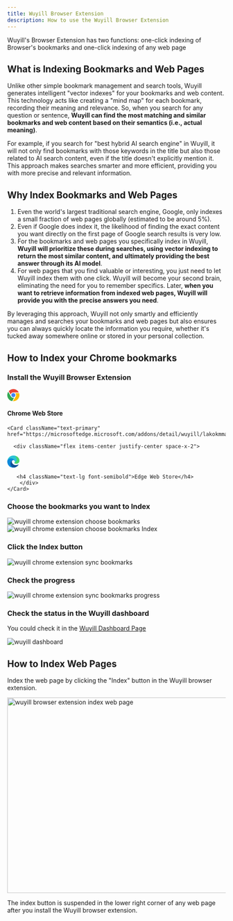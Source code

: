 ```yaml
---
title: Wuyill Browser Extension
description: How to use the Wuyill Browser Extension
---
```


Wuyill's Browser Extension has two functions: one-click indexing of Browser's bookmarks and one-click indexing of any web page

## What is Indexing Bookmarks and Web Pages

Unlike other simple bookmark management and search tools, Wuyill generates intelligent "vector indexes" for your bookmarks and web content. This technology acts like creating a "mind map" for each bookmark, recording their meaning and relevance. So, when you search for any question or sentence, **Wuyill can find the most matching and similar bookmarks and web content based on their semantics (i.e., actual meaning)**.

For example, if you search for "best hybrid AI search engine" in Wuyill, it will not only find bookmarks with those keywords in the title but also those related to AI search content, even if the title doesn't explicitly mention it. This approach makes searches smarter and more efficient, providing you with more precise and relevant information.

## Why Index Bookmarks and Web Pages

1. Even the world's largest traditional search engine, Google, only indexes a small fraction of web pages globally (estimated to be around 5%).
2. Even if Google does index it, the likelihood of finding the exact content you want directly on the first page of Google search results is very low.
3. For the bookmarks and web pages you specifically index in Wuyill, **Wuyill will prioritize these during searches, using vector indexing to return the most similar content, and ultimately providing the best answer through its AI model**.
4. For web pages that you find valuable or interesting, you just need to let Wuyill index them with one click. Wuyill will become your second brain, eliminating the need for you to remember specifics. Later, **when you want to retrieve information from indexed web pages, Wuyill will provide you with the precise answers you need**.

By leveraging this approach, Wuyill not only smartly and efficiently manages and searches your bookmarks and web pages but also ensures you can always quickly locate the information you require, whether it's tucked away somewhere online or stored in your personal collection.

## How to Index your Chrome bookmarks

<Steps>

### Install the Wuyill Browser Extension

<div className="grid grid-cols-2 gap-4">
    <Card className="text-primary" href="https://chromewebstore.google.com/detail/wuyill/dndjodcanbhkomcgihbhcejogiimdmpk">
        <div className="flex items-center justify-center space-x-2">
            <svg viewBox="0 0 1024 1024" version="1.1" xmlns="http://www.w3.org/2000/svg" p-id="3937" width="28" height="28">
                <path d="M123.648 178.346667C361.642667-98.602667 802.986667-43.946667 967.936 279.68h-396.501333c-71.424 0-117.546667-1.621333-167.509334 24.661333-58.709333 30.933333-102.997333 88.234667-118.485333 155.52L123.648 178.389333z" fill="#EA4335" p-id="3938" data-v-626ab800=""></path>
                <path d="M341.674667 512c0 93.866667 76.330667 170.24 170.154666 170.24 93.866667 0 170.154667-76.373333 170.154667-170.24s-76.330667-170.24-170.154667-170.24c-93.866667 0-170.154667 76.373333-170.154666 170.24z" fill="#4285F4" p-id="3939" data-v-626ab800=""></path>
                <path d="M577.877333 734.848c-95.530667 28.373333-207.274667-3.114667-268.501333-108.8-46.762667-80.64-170.24-295.765333-226.346667-393.557333-196.565333 301.226667-27.136 711.808 329.685334 781.866666l165.12-279.509333z" fill="#34A853" p-id="3940" data-v-626ab800=""></path>
                <path d="M669.866667 341.76a233.130667 233.130667 0 0 1 43.008 286.634667c-40.576 69.973333-170.154667 288.682667-232.96 394.581333 367.658667 22.656 635.733333-337.664 514.645333-681.258667H669.866667z" fill="#FBBC05" p-id="3941" data-v-626ab800=""></path>
            </svg>
            <h4 className="text-lg font-semibold">Chrome Web Store</h4>
        </div>
    </Card>

    <Card className="text-primary" href="https://microsoftedge.microsoft.com/addons/detail/wuyill/lakokmmabgokjgnjfobhommkjpppihco">

      <div className="flex items-center justify-center space-x-2">

<svg viewBox="0 0 1024 1024" version="1.1" xmlns="http://www.w3.org/2000/svg" p-id="5936" width="28" height="28">
    <path
        d="M923.69886 761.758375a328.212997 328.212997 0 0 1-41.986312 18.793873 408.90669 408.90669 0 0 1-143.553199 25.991526c-189.138338 0-353.884628-129.957632-353.884629-297.10314a125.479092 125.479092 0 0 1 65.578621-109.16441c-171.144204 7.197653-215.129864 185.539511-215.129865 289.905486 0 295.503661 272.311222 325.493884 331.092059 325.493884 31.589701 0 79.174188-9.197002 107.964802-18.394003l5.198305-1.599479a511.833134 511.833134 0 0 0 266.313178-211.131168 15.994785 15.994785 0 0 0-4.798436-21.99283 16.834512 16.834512 0 0 0-16.794524-0.799739z"
        fill="#0F5197"
        p-id="5937"
        data-v-626ab800=""
    ></path>
    <path
        d="M422.662206 965.29202A317.816387 317.816387 0 0 1 331.891798 880.119787a322.734783 322.734783 0 0 1 117.961543-479.843563 132.47681 132.47681 0 0 1 61.979793-15.994786 130.317514 130.317514 0 0 1 102.766497 51.983053 128.79801 128.79801 0 0 1 25.591657 74.775622c0-0.799739 97.968061-318.29623-319.895709-318.296231-175.54277 0-319.895709 166.745638-319.895709 312.698056a521.50998 521.50998 0 0 0 48.384226 223.926996 512.113043 512.113043 0 0 0 625.396111 268.312526 303.02121 303.02121 0 0 1-251.518001-32.38944z"
        fill="#0C88DA"
        p-id="5938"
        data-v-626ab800=""
    ></path>
    <path
        d="M609.001456 595.412606c-3.198957 3.998696-13.195698 9.996741-13.195698 22.792569 0 10.396611 6.797784 20.393351 18.793873 28.790614 57.581228 39.986964 165.945899 34.788658 166.345769 34.788659a238.922108 238.922108 0 0 0 121.160499-33.18918 245.120087 245.120087 0 0 0 121.56037-211.531038c1.199609-89.570799-31.989571-149.151374-45.185269-175.54277a440.496391 440.496391 0 0 0-83.732702-113.842886 493.639066 493.639066 0 0 0-142.673486-97.088347A582.530086 582.530086 0 0 0 511.833134 0.006718 511.833134 511.833134 0 0 0 0 504.642199c1.999348-145.952417 147.152026-263.91396 319.895709-263.91396 13.995437 0 93.969365 1.199609 167.945247 40.386833 65.178751 34.388789 99.567539 75.575361 123.159848 116.761934 24.791917 42.786051 29.190483 96.368582 29.190484 117.961543s-10.79648 53.182662-31.189832 79.574057z"
        fill="#2CC3D5"
        p-id="5939"
        data-v-626ab800=""
    ></path>
    <path
        d="M649.548237 15.12179s372.638514 385.154434-48.544174 593.246592c0 0-27.231122 45.225256 102.846471 68.61763 0 0 215.489747 46.824734 302.461393-142.513538 17.51429-59.380641 33.109206-151.390644-13.195698-253.797259a427.860511 427.860511 0 0 0-76.974905-113.682937 546.381871 546.381871 0 0 0-113.083134-94.68913c-68.457682-34.988593-153.509953-57.181358-153.509953-57.181358z"
        fill="#49D668"
        p-id="5940"
        data-v-626ab800=""
    ></path>
</svg>

       <h4 className="text-lg font-semibold">Edge Web Store</h4>
        </div>
    </Card>

</div>

### Choose the bookmarks you want to Index

<img className="mt-4 overflow-hidden rounded-lg border" src="/images/doc/extension-2.png" alt="wuyill chrome extension choose bookmarks" />

<img className="my-4 overflow-hidden rounded-lg border" src="/images/doc/extension-3.png" alt="wuyill chrome extension choose bookmarks Index" />

### Click the Index button

<img className="my-4 overflow-hidden rounded-lg border" src="/images/doc/extension-bookmarks.webp" alt="wuyill chrome extension sync bookmarks" />

### Check the progress

<img className="my-4 overflow-hidden rounded-lg border" src="/images/doc/extension-5.png" alt="wuyill chrome extension sync bookmarks progress" />

### Check the status in the Wuyill dashboard

You could check it in the [Wuyill Dashboard Page](https://www.wuyill.com/dashboard)

<img className="my-4 overflow-hidden rounded-lg border" src="/images/changelog/dashboard.png" alt="wuyill dashboard" />

</Steps>

## How to Index Web Pages

Index the web page by clicking the "Index" button in the Wuyill browser extension.

<Image
    className="mt-4 overflow-hidden rounded-lg border"
    src="/images/changelog/extension-index.webp"
    width="800"
    height="450"
    alt="wuyill browser extension index web page"
/>

The index button is suspended in the lower right corner of any web page after you install the Wuyill browser extension.
